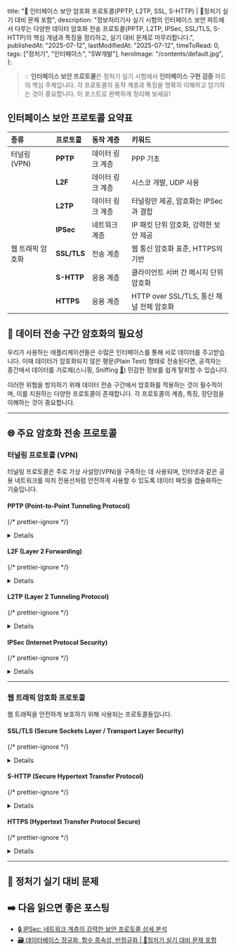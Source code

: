 
  title:
    "🌉 인터페이스 보안 암호화 프로토콜(PPTP, L2TP, SSL, S-HTTP) | 🚀정처기 실기 대비 문제 포함",
  description:
    "정보처리기사 실기 시험의 인터페이스 보안 파트에서 다루는 다양한 데이터 암호화 전송 프로토콜(PPTP, L2TP, IPSec, SSL/TLS, S-HTTP)의 핵심 개념과 특징을 정리하고, 실기 대비 문제로 마무리합니다.",
  publishedAt: "2025-07-12",
  lastModifiedAt: "2025-07-12",
  timeToRead: 0,
  tags: ["정처기", "인터페이스", "SW개발"],
  heroImage: "/contents/default.jpg",
};

> 💡 **인터페이스 보안 프로토콜**은 정처기 실기 시험에서 **인터페이스 구현 검증** 파트의 핵심 주제입니다. 각 프로토콜의 동작 계층과 특징을 명확히 이해하고 암기하는 것이 중요합니다. 이 포스트로 완벽하게 정리해 보세요!

## 인터페이스 보안 프로토콜 요약표

| 종류             | 프로토콜    | 동작 계층        | 키워드                                   |
| :--------------- | :---------- | :--------------- | :--------------------------------------- |
| 터널링(VPN)      | **PPTP**    | 데이터 링크 계층 | PPP 기초                                 |
|                  | **L2F**     | 데이터 링크 계층 | 시스코 개발, UDP 사용                    |
|                  | **L2TP**    | 데이터 링크 계층 | 터널링만 제공, 암호화는 IPSec과 결합     |
|                  | **IPSec**   | 네트워크 계층    | IP 패킷 단위 암호화, 강력한 보안 제공    |
| 웹 트래픽 암호화 | **SSL/TLS** | 전송 계층        | 웹 통신 암호화 표준, HTTPS의 기반        |
|                  | **S-HTTP**  | 응용 계층        | 클라이언트 서버 간 메시지 단위 암호화    |
|                  | **HTTPS**   | 응용 계층        | HTTP over SSL/TLS, 통신 채널 전체 암호화 |

## 🔐 데이터 전송 구간 암호화의 필요성

우리가 사용하는 애플리케이션들은 수많은 인터페이스를 통해 서로 데이터를 주고받습니다. 이때 데이터가 암호화되지 않은 평문(Plain Text) 형태로 전송된다면, 공격자는 중간에서 데이터를 가로채(스니핑, Sniffing [🔗](/ko/blog/network-attack/#👃-스니핑,-스니퍼,-네트워크-스캐너)) 민감한 정보를 쉽게 탈취할 수 있습니다.

이러한 위협을 방지하기 위해 데이터 전송 구간에서 암호화를 적용하는 것이 필수적이며, 이를 지원하는 다양한 프로토콜이 존재합니다. 각 프로토콜의 계층, 특징, 장단점을 이해하는 것이 중요합니다.

---

## 🌐 주요 암호화 전송 프로토콜

### 터널링 프로토콜 (VPN)

터널링 프로토콜은 주로 가상 사설망(VPN)을 구축하는 데 사용되며, 인터넷과 같은 공용 네트워크를 마치 전용선처럼 안전하게 사용할 수 있도록 데이터 패킷을 캡슐화하는 기술입니다.

#### PPTP (Point-to-Point Tunneling Protocol)

{/* prettier-ignore */}
<Details summary="PPTP는 마이크로소프트가 개발한 초창기 VPN 프로토콜입니다.">
  - **계층**: 데이터 링크 계층(2계층)에서 동작합니다.
  - **특징**: 구현이 간단하고 속도가 빠르다는 장점이 있습니다.
  - **보안**: 현재는 여러 보안 취약점이 발견되어 거의 사용되지 않습니다.
</Details>

#### L2F (Layer 2 Forwarding)

{/* prettier-ignore */}
<Details summary="L2F는 시스코(Cisco)에서 개발한 터널링 프로토콜입니다.">
  - **계층**: PPTP와 마찬가지로 데이터 링크 계층(2계층)에서 동작합니다. 
  - **특징**: PPTP와 유사한 시기에 등장했으며, 이후 L2TP로 발전하면서 자연스럽게
  대체되었습니다.
</Details>

#### L2TP (Layer 2 Tunneling Protocol)

{/* prettier-ignore */}
<Details summary="L2TP는 PPTP와 L2F의 장점을 결합한 표준 프로토콜입니다.">
  - **계층**: 데이터 링크 계층(2계층)에서 동작합니다. 
  - **핵심 특징**: **터널링 기능만 제공할 뿐, 자체적인 암호화 기능은 없습니다.** 따라서 보안을 위해서는
  반드시 다른 암호화 프로토콜과 함께 사용해야 합니다. 
  - **조합**: 주로 **IPSec**과 함께 사용되어 `L2TP/IPSec` 형태로 강력한 보안을 제공합니다. 
</Details>

#### IPSec (Internet Protocol Security)

{/* prettier-ignore */}
<Details summary="IPSec은 네트워크 계층(3계층)에서 IP 패킷 단위로 암호화와 인증을 수행하는 프로토콜입니다.">
  - **계층**: 네트워크 계층(3계층)에서 동작하여 IP 기반의 모든 통신에 보안을 적용할 수 있습니다. 
  - **특징**: 강력한 보안(기밀성, 무결성, 인증)을 제공하며, L2TP와 같은 다른 프로토콜과 결합하여 VPN을 구현하는 데 핵심적인 역할을 합니다.
  - **상세 정보**: IPSec에 대한 자세한 내용은 별도의 포스트에서 심도 있게 다루었으니 아래 링크를 참고하시기 바랍니다. 
  ➡️ **[IPSec 상세 설명보기](/ko/blog/ipsec)**
</Details>

---

### 웹 트래픽 암호화 프로토콜

웹 트래픽을 안전하게 보호하기 위해 사용되는 프로토콜들입니다.

#### SSL/TLS (Secure Sockets Layer / Transport Layer Security)

{/* prettier-ignore */}
<Details summary="SSL/TLS는 전송 계층(4계층)에서 동작하며 웹 통신의 표준 암호화 프로토콜입니다.">
  - **계층**: 전송 계층(4계층)과 응용 계층 사이에서 동작합니다. 
  - **특징**: 
    - TLS는 SSL의 후속 버전으로, 현재는 TLS가 표준입니다. (SSL 3.0 이후 TLS 1.0등장) 
    - 서버와 클라이언트 간의 **인증**, 전송되는 데이터의 **암호화(기밀성)** 및 **무결성**을 보장합니다. 
  - 핸드셰이크 프로토콜을 통해 보안 세션을 수립합니다. 
  - **활용**: HTTPS, FTPS 등 다양한 응용 계층 프로토콜과 결합되어 사용됩니다.
</Details>

#### S-HTTP (Secure Hypertext Transfer Protocol)

{/* prettier-ignore */}
<Details summary="S-HTTP는 웹 페이지(HTTP 메시지) 단위로 암호화를 제공하는 프로토콜입니다.">
  - **계층**: 응용 계층(7계층)에서 동작합니다. 
  - **특징**: 
    - 클라이언트와 서버 간의 전체 통신 채널을 암호화하는 HTTPS와 달리, **특정 메시지나 파일만 선택적으로 암호화**할 수 있습니다. 
    - 유연성이 있지만, SSL/TLS 기반의 HTTPS가 시장을 장악하면서 현재는 거의 사용되지 않습니다.
</Details>

#### HTTPS (Hypertext Transfer Protocol Secure)

{/* prettier-ignore */}
<Details summary="HTTPS는 HTTP에 SSL/TLS 프로토콜을 결합하여 통신 전체를 암호화하는 방식입니다.">
  - **정의**: **HTTP over SSL/TLS** 
  - **특징**: 
    - 웹 서버와 브라우저 간의 모든 통신 내용이 암호화되어 중간자 공격(Man-in-the-Middle Attack)을 방지합니다. 
    - 기본 포트로 **443번**을 사용합니다. (HTTP는 80번) 
    - 오늘날 모든 웹사이트의 표준으로 자리 잡았습니다.
</Details>

---

## 📝 정처기 실기 대비 문제

<ProblemAnswer
  problem="터널링 기능만 제공할 뿐 자체적인 암호화 기능이 없어 다른 보안 프로토콜과 함께 사용해야 하는 2계층 터널링 프로토콜은 무엇인가?"
  correctAnswer="L2TP"
/>

<ProblemAnswer
  problem="네트워크 계층(3계층)에서 IP 패킷 단위로 암호화와 인증을 수행하는 프로토콜은 무엇인가?"
  correctAnswer="IPSec"
/>

<ProblemAnswer
  problem="HTTP에 SSL/TLS를 결합하여 웹 서버와 브라우저 간의 통신 채널 전체를 암호화하는 프로토콜은 무엇인가?"
  correctAnswer="HTTPS"
/>

<ProblemAnswer
  problem="L2TP 프로토콜이 보안 강화를 위해 일반적으로 함께 사용하는 프로토콜은 무엇인가?"
  correctAnswer="IPSec"
/>

## ➡️ 다음 읽으면 좋은 포스팅

- [🔒 IPSec: 네트워크 계층의 강력한 보안 프로토콜 상세 분석](/ko/blog/ipsec)
- [🗃️ 데이터베이스 정규화, 함수 종속성, 반정규화 | 🚀정처기 실기 대비 문제 포함](/ko/blog/db-normalization-for-exam)
